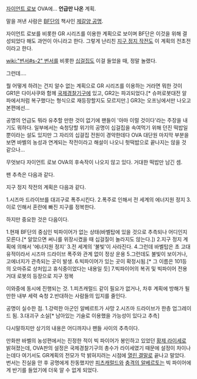 [[자이언트 로보]] OVA에... '''언급만 나온''' 계획.

말을 꺼낸 사람은 [[BF단]]의 책사인 [[제갈양 공명]].

자이언트 로보를 비롯한 GR 시리즈를 이용한 계획으로 보이며 BF단은 이것을 위해 결성되었다 해도 과언이 아니라고 한다. 그렇게 난리친 [[지구 정지 작전]]도 이 계획의 전초전이라고 한다.

[[wiki:"번서#s-2" 번서]]를 비롯한 [[십걸집]]도 이걸 들었을 때, 정말 놀랬다.

그런데....

뭘 어떻게 하려는 건지 알수 없는 계획으로 GR 시리즈를 이용하는 거라면 뭐한 것이 GR1은 다이사쿠와 함께 [[국제경찰기구]]에 있고, GR2는 파괴되었다.[* 슈퍼로봇대전 알파에서처럼 복구했다는 형식으로 재등장할지도 모르지만.] GR3는 오프닝에서만 나오고 본편에선...

공명의 언급도 뭐라 유추할 만한 것이 없기에 팬들이 '아마 이럴 것이다'라는 주장을 내기도 뭐하다. 일부에서는 숙청당할 위기의 공명이 십걸집을 속여먹기 위해 던진 떡밥일 뿐이라는 설도 있지만 그 자리의 십걸집 전원이 경악한데다 OVA 대단원 마지막 부분을 보면 바벨의 농성과 연계되는 작전이라고 해설이 나오니 헛떡밥으로 끝나지는 않을 것 같으나...

무엇보다 자이언트 로보 OVA의 후속작이 나오지 않고 있다. 거대한 떡밥만 남긴 셈.

팬 추측은 다음과 같다.

지구 정지 작전의 계획은 다음과 같다.

1.시즈마 드라이브를 대괴구로 폭주시킨다.
2.폭주로 인해서 전 세계의 에너지원 정지
3.이로 인해서 혼란에 빠진 지구를 정복한다.

하지만 중요한 것은 다음이다.

1.현재 BF단의 중심인 빅파이어가 없는 상태(바벨탑에 있을 것으로 추측되나 어디인지 모른다.[* 알았으면 써니를 위장시켰을 때 십걸질이 놀라지도 않는다.])
2.지구 정지 계획에 의해서 '에너지원 정지'
3.전 세계의 '불빛'이 사라진다.
4.그런데 바벨탑은 초 고대 유적이라서 시즈마 드라이브 폭주와 관계 없이 정상 운용
5.그런데도 불빛이 보이거나, 고에너지가 관측되는 곳이 발생.
6.빅파이어가 있는 곳이 확정시됨.[* 그 이름은 101등의 오마쥬로 상처입고 휴식중이었다는 내용일 듯]
7.빅파이어의 복귀 및 빅파이어 전용 거대 로봇의 등장으로 지구 정복

이와중에 동시에 진행되는 것.
1.피츠캐럴드 같이 필요가 없거나, 차후 계획에 방해가 될만한 내부 세력 숙청
2.반대하는 사람들의 입지를 줄인다.

공명이 실수한 점.
1.강력한 아군인 알베르트가 사망
2.시즈마 드라이브가 한층 업그레이드 됨.
3.대괴구 소실[* 남아있는 기술로 이용했을 가능성이 있다고 추측]

다시말하지만 상기의 내용은 어디까지나 팬들 사이의 추측이다.

만화판 바벨의 농성편에서는 진정한 적이 빅 파이어가 봉인하고 있었던 [[요미|황제 라이세]]로 밝혀졌는데, OVA판의 설정은 국제경찰기구의 총수가 라이세였기 때문에 설정이 차이나는데다 여기서도 GR계획의 전모가 막 밝혀지려는 시점에 [[열린 결말]]로 끝나고 말았다. 번서는 진실을 안 후 공명에게 찬동했지만 [[피츠캐럴드]]와 [[충격의 알베르토]]는 빅 파이어에게 반기를 들었기에 더욱 알 수 없게 되었다.
